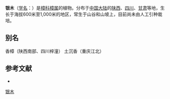 {{Speciesbox
| name = 银木
| status = 
| status_system = 
| image =
| genus = Cinnamomum
| species = septentrionale
| authority = Hand.-Mazz.
}}

'''银木'''（[[学名|学名]]：{{lang|la|''Cinnamomum septentrionale''}}）是[[樟科|樟科]][[樟属|樟属]]的植物。分布于[[中国大陆|中国大陆]]的[[陕西|陕西]]、[[四川|四川]]、[[甘肃|甘肃]]等地，生长于海拔600米至1,000米的地区，常生于山谷和山坡上，目前尚未由人工引种栽培。

== 别名 ==
香樟（陕西南部、四川梓潼） 土沉香（重庆江北）

== 参考文献 ==
<div class="references-small">
* {{cite web| url =http://www.bioinfo.cn/db05/KmzwSpecies.php?action=view&id=11897| title =银木| work =《中国高等植物数据库全库》| publisher =中国科学院微生物研究所| author =昆明植物研究所| accessdate =2009-02-24| deadurl =yes| archiveurl =https://web.archive.org/web/20160305074752/http://www.bioinfo.cn/db05/KmzwSpecies.php?action=view&id=11897| archivedate =2016-03-05}}
</div>
{{Taxonbar|from=Q15227684}}

[[Category:樟属|银木]]


{{植物小作品}}